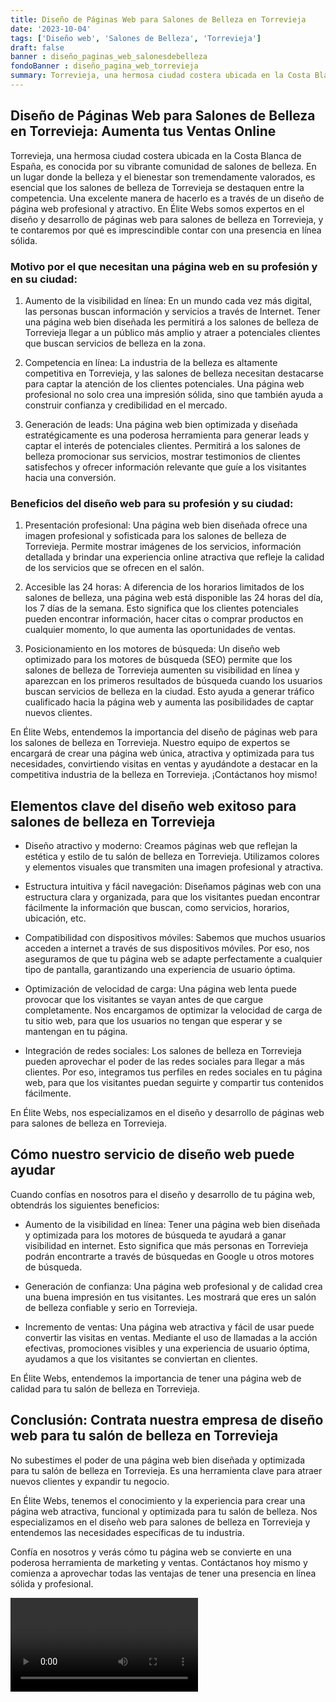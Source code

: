 ```yaml
---
title: Diseño de Páginas Web para Salones de Belleza en Torrevieja
date: '2023-10-04'
tags: ['Diseño web', 'Salones de Belleza', 'Torrevieja']
draft: false
banner : diseño_paginas_web_salonesdebelleza
fondoBanner : diseño_pagina_web_torrevieja
summary: Torrevieja, una hermosa ciudad costera ubicada en la Costa Blanca de España, es conocida por su vibrante comunidad de salones de belleza. En un lugar donde la belleza y el bienestar son tremendamente valorados, es esencial que los salones de belleza de Torrevieja se destaquen entre la competencia. Una excelente manera de hacerlo es a través de un diseño de página web profesional y atractivo. En Élite Webs somos expertos en el diseño y desarrollo de páginas web para salones de belleza en Torrevieja, y te contaremos por qué es imprescindible contar con una presencia en línea sólida.
---
```


## Diseño de Páginas Web para Salones de Belleza en Torrevieja: Aumenta tus Ventas Online

Torrevieja, una hermosa ciudad costera ubicada en la Costa Blanca de España, es conocida por su vibrante comunidad de salones de belleza. En un lugar donde la belleza y el bienestar son tremendamente valorados, es esencial que los salones de belleza de Torrevieja se destaquen entre la competencia. Una excelente manera de hacerlo es a través de un diseño de página web profesional y atractivo. En Élite Webs somos expertos en el diseño y desarrollo de páginas web para salones de belleza en Torrevieja, y te contaremos por qué es imprescindible contar con una presencia en línea sólida.

### Motivo por el que necesitan una página web en su profesión y en su ciudad:

1. Aumento de la visibilidad en línea: En un mundo cada vez más digital, las personas buscan información y servicios a través de Internet. Tener una página web bien diseñada les permitirá a los salones de belleza de Torrevieja llegar a un público más amplio y atraer a potenciales clientes que buscan servicios de belleza en la zona.

2. Competencia en línea: La industria de la belleza es altamente competitiva en Torrevieja, y las salones de belleza necesitan destacarse para captar la atención de los clientes potenciales. Una página web profesional no solo crea una impresión sólida, sino que también ayuda a construir confianza y credibilidad en el mercado.

3. Generación de leads: Una página web bien optimizada y diseñada estratégicamente es una poderosa herramienta para generar leads y captar el interés de potenciales clientes. Permitirá a los salones de belleza promocionar sus servicios, mostrar testimonios de clientes satisfechos y ofrecer información relevante que guíe a los visitantes hacia una conversión.

### Beneficios del diseño web para su profesión y su ciudad:

1. Presentación profesional: Una página web bien diseñada ofrece una imagen profesional y sofisticada para los salones de belleza de Torrevieja. Permite mostrar imágenes de los servicios, información detallada y brindar una experiencia online atractiva que refleje la calidad de los servicios que se ofrecen en el salón.

2. Accesible las 24 horas: A diferencia de los horarios limitados de los salones de belleza, una página web está disponible las 24 horas del día, los 7 días de la semana. Esto significa que los clientes potenciales pueden encontrar información, hacer citas o comprar productos en cualquier momento, lo que aumenta las oportunidades de ventas.

3. Posicionamiento en los motores de búsqueda: Un diseño web optimizado para los motores de búsqueda (SEO) permite que los salones de belleza de Torrevieja aumenten su visibilidad en línea y aparezcan en los primeros resultados de búsqueda cuando los usuarios buscan servicios de belleza en la ciudad. Esto ayuda a generar tráfico cualificado hacia la página web y aumenta las posibilidades de captar nuevos clientes.

En Élite Webs, entendemos la importancia del diseño de páginas web para los salones de belleza en Torrevieja. Nuestro equipo de expertos se encargará de crear una página web única, atractiva y optimizada para tus necesidades, convirtiendo visitas en ventas y ayudándote a destacar en la competitiva industria de la belleza en Torrevieja. ¡Contáctanos hoy mismo!

<GifSeo />

<Cta />

## Elementos clave del diseño web exitoso para salones de belleza en Torrevieja

- Diseño atractivo y moderno: Creamos páginas web que reflejan la estética y estilo de tu salón de belleza en Torrevieja. Utilizamos colores y elementos visuales que transmiten una imagen profesional y atractiva.

- Estructura intuitiva y fácil navegación: Diseñamos páginas web con una estructura clara y organizada, para que los visitantes puedan encontrar fácilmente la información que buscan, como servicios, horarios, ubicación, etc.

- Compatibilidad con dispositivos móviles: Sabemos que muchos usuarios acceden a internet a través de sus dispositivos móviles. Por eso, nos aseguramos de que tu página web se adapte perfectamente a cualquier tipo de pantalla, garantizando una experiencia de usuario óptima.

- Optimización de velocidad de carga: Una página web lenta puede provocar que los visitantes se vayan antes de que cargue completamente. Nos encargamos de optimizar la velocidad de carga de tu sitio web, para que los usuarios no tengan que esperar y se mantengan en tu página.

- Integración de redes sociales: Los salones de belleza en Torrevieja pueden aprovechar el poder de las redes sociales para llegar a más clientes. Por eso, integramos tus perfiles en redes sociales en tu página web, para que los visitantes puedan seguirte y compartir tus contenidos fácilmente.

En Élite Webs, nos especializamos en el diseño y desarrollo de páginas web para salones de belleza en Torrevieja. 

## Cómo nuestro servicio de diseño web puede ayudar

Cuando confías en nosotros para el diseño y desarrollo de tu página web, obtendrás los siguientes beneficios:

- Aumento de la visibilidad en línea: Tener una página web bien diseñada y optimizada para los motores de búsqueda te ayudará a ganar visibilidad en internet. Esto significa que más personas en Torrevieja podrán encontrarte a través de búsquedas en Google u otros motores de búsqueda.

- Generación de confianza: Una página web profesional y de calidad crea una buena impresión en tus visitantes. Les mostrará que eres un salón de belleza confiable y serio en Torrevieja.

- Incremento de ventas: Una página web atractiva y fácil de usar puede convertir las visitas en ventas. Mediante el uso de llamadas a la acción efectivas, promociones visibles y una experiencia de usuario óptima, ayudamos a que los visitantes se conviertan en clientes.

En Élite Webs, entendemos la importancia de tener una página web de calidad para tu salón de belleza en Torrevieja.

## Conclusión: Contrata nuestra empresa de diseño web para tu salón de belleza en Torrevieja

No subestimes el poder de una página web bien diseñada y optimizada para tu salón de belleza en Torrevieja. Es una herramienta clave para atraer nuevos clientes y expandir tu negocio.

En Élite Webs, tenemos el conocimiento y la experiencia para crear una página web atractiva, funcional y optimizada para tu salón de belleza. Nos especializamos en el diseño web para salones de belleza en Torrevieja y entendemos las necesidades específicas de tu industria.

Confía en nosotros y verás cómo tu página web se convierte en una poderosa herramienta de marketing y ventas. Contáctanos hoy mismo y comienza a aprovechar todas las ventajas de tener una presencia en línea sólida y profesional.

<Video />

<CtaBot job='Salones de Belleza' city='Torrevieja'/>

<Gmaps query='Torrevieja+españa+maps' />